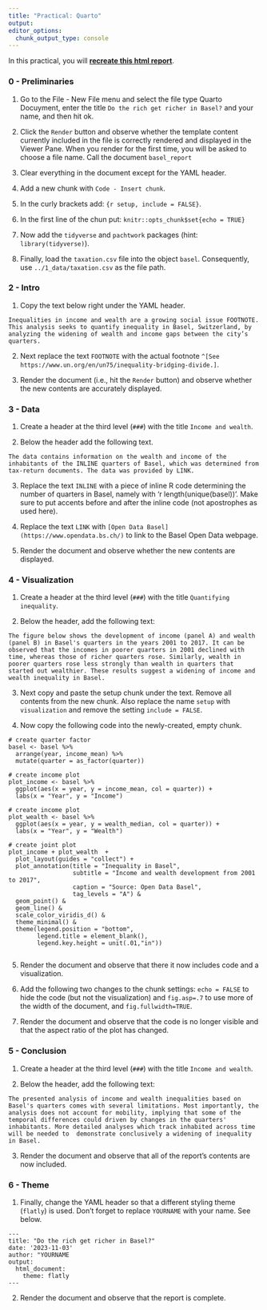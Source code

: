 ```yaml
---
title: "Practical: Quarto"
output:
editor_options:
  chunk_output_type: console
---
```


In this practical, you will [**recreate this html report**](Report.html).   

### 0 - Preliminaries

1. Go to the File - New File menu and select the file type Quarto Docuyment, enter the title `Do the rich get richer in Basel?` and your name, and then hit ok. 

2. Click the `Render` button and observe whether the template content currently included in the file is correctly rendered and displayed in the Viewer Pane. When you render for the first time, you will be asked to choose a file name. Call the document `basel_report`

3. Clear everything in the document except for the YAML header.

4. Add a new chunk with ```Code - Insert chunk```.

5. In the curly brackets add: ```{r setup, include = FALSE}```. 

6. In the first line of the chun put: ```knitr::opts_chunk$set{echo = TRUE}``` 

5. Now add the `tidyverse` and `pachtwork` packages (hint: ```library(tidyverse)```).

6. Finally,  load the `taxation.csv` file into the object `basel`. Consequently, use `../1_data/taxation.csv` as the file path. 

### 2 - Intro

1. Copy the text below right under the YAML header. 

```{}
Inequalities in income and wealth are a growing social issue FOOTNOTE. This analysis seeks to quantify inequality in Basel, Switzerland, by analyzing the widening of wealth and income gaps between the city’s quarters.
```

2. Next replace the text `FOOTNOTE` with the actual footnote `^[See https://www.un.org/en/un75/inequality-bridging-divide.]`.

3. Render the document (i.e., hit the `Render` button) and observe whether the new contents are accurately displayed. 

### 3 - Data

1. Create a header at the third level (`###`) with the title `Income and wealth`. 

2. Below the header add the following text. 

```{}
The data contains information on the wealth and income of the inhabitants of the INLINE quarters of Basel, which was determined from tax-return documents. The data was provided by LINK. 
```

3. Replace the text `INLINE` with a piece of inline R code determining the number of quarters in Basel, namely with 'r length(unique(basel))'. Make sure to put accents before and after the inline code (not apostrophes as used here). 

4. Replace the text `LINK` with `[Open Data Basel](https://www.opendata.bs.ch/)` to link to the Basel Open Data webpage. 

5. Render the document and observe whether the new contents are displayed. 

### 4 - Visualization

1. Create a header at the third level (`###`) with the title `Quantifying inequality`. 

2. Below the header, add the following text:

```{}
The figure below shows the development of income (panel A) and wealth (panel B) in Basel's quarters in the years 2001 to 2017. It can be observed that the incomes in poorer quarters in 2001 declined with time, whereas those of richer quarters rose. Similarly, wealth in poorer quarters rose less strongly than wealth in quarters that started out wealthier. These results suggest a widening of income and wealth inequality in Basel.
```

3. Next copy and paste the setup chunk under the text. Remove all contents from the new chunk. Also replace the name `setup` with `visualization` and remove the setting `include = FALSE`. 

4. Now copy the following code into the newly-created, empty chunk. 

```{}
# create quarter factor
basel <- basel %>%
  arrange(year, income_mean) %>% 
  mutate(quarter = as_factor(quarter)) 
  
# create income plot
plot_income <- basel %>% 
  ggplot(aes(x = year, y = income_mean, col = quarter)) +
  labs(x = "Year", y = "Income")

# create income plot
plot_wealth <- basel %>%
  ggplot(aes(x = year, y = wealth_median, col = quarter)) +
  labs(x = "Year", y = "Wealth")

# create joint plot
plot_income + plot_wealth  + 
  plot_layout(guides = "collect") +
  plot_annotation(title = "Inequality in Basel",
                  subtitle = "Income and wealth development from 2001 to 2017",
                  caption = "Source: Open Data Basel",
                  tag_levels = "A") & 
  geom_point() & 
  geom_line() &
  scale_color_viridis_d() &
  theme_minimal() &
  theme(legend.position = "bottom",
        legend.title = element_blank(),
        legend.key.height = unit(.01,"in"))
  
```

5. Render the document and observe that there it now includes code and a visualization.

6. Add the following two changes to the chunk settings: `echo = FALSE` to hide the code (but not the visualization) and `fig.asp=.7` to use more of the width of the document, and `fig.fullwidth=TRUE`.

5. Render the document and observe that the code is no longer visible and that the aspect ratio of the plot has changed.

### 5 - Conclusion

1. Create a header at the third level (`###`) with the title `Income and wealth`. 

2. Below the header, add the following text:

```{}
The presented analysis of income and wealth inequalities based on Basel's quarters comes with several limitations. Most importantly, the analysis does not account for mobility, implying that some of the temporal differences could driven by changes in the quarters' inhabitants. More detailed analyses which track inhabited across time will be needed to  demonstrate conclusively a widening of inequality in Basel.
```

3. Render the document and observe that all of the report's contents are now included.

### 6 - Theme

1. Finally, change the YAML header so that a different styling theme (`flatly`) is used. Don't forget to replace `YOURNAME` with your name. See below.

```{}
---
title: "Do the rich get richer in Basel?"
date: '2023-11-03'
author: "YOURNAME
output: 
  html_document: 
    theme: flatly
---
```

2. Render the document and observe that the report is complete.
